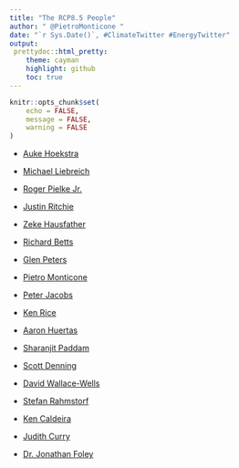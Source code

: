 ```yaml
---
title: "The RCP8.5 People"
author: " @PietroMonticone "
date: "`r Sys.Date()`, #ClimateTwitter #EnergyTwitter"
output:
 prettydoc::html_pretty:
    theme: cayman
    highlight: github
    toc: true
---
```


```r
knitr::opts_chunk$set(
	echo = FALSE,
	message = FALSE,
	warning = FALSE
)
```

* [Auke Hoekstra](https://twitter.com/AukeHoekstra)

* [Michael Liebreich](https://twitter.com/MLiebreich)

* [Roger Pielke Jr.](https://twitter.com/RogerPielkeJr)

* [Justin Ritchie](https://twitter.com/jritch)

* [Zeke Hausfather](https://twitter.com/hausfath)

* [Richard Betts](https://twitter.com/richardabetts)

* [Glen Peters](https://twitter.com/Peters_Glen)

* [Pietro Monticone](https://twitter.com/PietroMonticone)

* [Peter Jacobs](https://twitter.com/past_is_future)

* [Ken Rice](https://twitter.com/theresphysics)

* [Aaron Huertas](https://twitter.com/aaronhuertas)

* [Sharanjit Paddam](https://twitter.com/sharanjit)

* [Scott Denning](https://twitter.com/airscottdenning)

* [David Wallace-Wells](https://twitter.com/dwallacewells)

* [Stefan Rahmstorf](https://twitter.com/rahmstorf)

* [Ken Caldeira](https://twitter.com/KenCaldeira)

* [Judith Curry](https://twitter.com/curryja)

* [Dr. Jonathan Foley](https://twitter.com/GlobalEcoGuy)